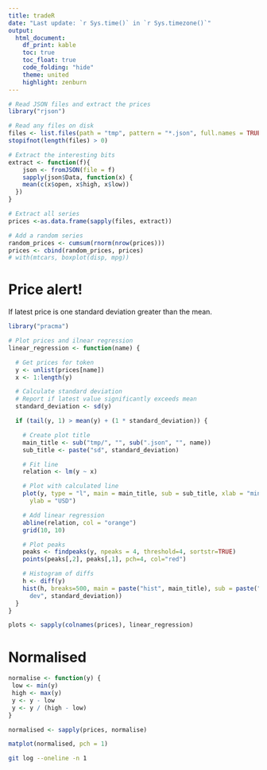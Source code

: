 ```yaml
---
title: tradeR
date: "Last update: `r Sys.time()` in `r Sys.timezone()`"
output:
  html_document:
    df_print: kable
    toc: true
    toc_float: true
    code_folding: "hide"
    theme: united
    highlight: zenburn
---
```

```r
# Read JSON files and extract the prices
library("rjson")

# Read any files on disk
files <- list.files(path = "tmp", pattern = "*.json", full.names = TRUE)
stopifnot(length(files) > 0)

# Extract the interesting bits
extract <- function(f){
    json <- fromJSON(file = f)
    sapply(json$Data, function(x) {
    mean(c(x$open, x$high, x$low))
  })
}

# Extract all series
prices <-as.data.frame(sapply(files, extract))

# Add a random series
random_prices <- cumsum(rnorm(nrow(prices)))
prices <- cbind(random_prices, prices)
# with(mtcars, boxplot(disp, mpg))
```

# Price alert!
If latest price is one standard deviation greater than the mean.

```r
library("pracma")

# Plot prices and ilnear regression
linear_regression <- function(name) {

  # Get prices for token
  y <- unlist(prices[name])
  x <- 1:length(y)

  # Calculate standard deviation
  # Report if latest value significantly exceeds mean
  standard_deviation <- sd(y)

  if (tail(y, 1) > mean(y) + (1 * standard_deviation)) {

    # Create plot title
    main_title <- sub("tmp/", "", sub(".json", "", name))
    sub_title <- paste("sd", standard_deviation)

    # Fit line
    relation <- lm(y ~ x)

    # Plot with calculated line
    plot(y, type = "l", main = main_title, sub = sub_title, xlab = "minutes",
      ylab = "USD")

    # Add linear regression
    abline(relation, col = "orange")
    grid(10, 10)

    # Plot peaks
    peaks <- findpeaks(y, npeaks = 4, threshold=4, sortstr=TRUE)
    points(peaks[,2], peaks[,1], pch=4, col="red")

    # Histogram of diffs
    h <- diff(y)
    hist(h, breaks=500, main = paste("hist", main_title), sub = paste("std
      dev", standard_deviation))
  }
}

plots <- sapply(colnames(prices), linear_regression)
```

# Normalised
```r
normalise <- function(y) {
 low <- min(y)
 high <- max(y)
 y <- y - low
 y <- y / (high - low)
}

normalised <- sapply(prices, normalise)

matplot(normalised, pch = 1)
```

```bash
git log --oneline -n 1
```
